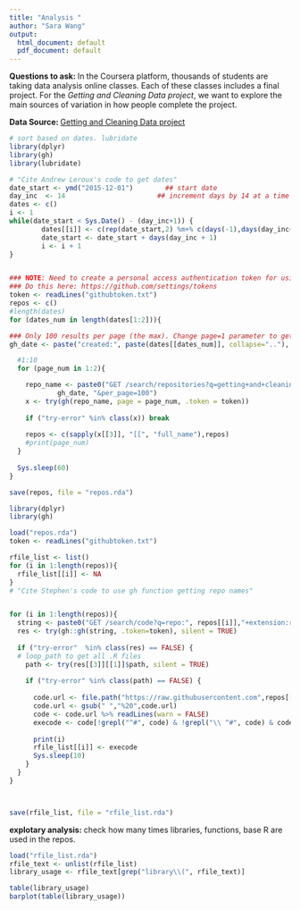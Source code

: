 ```yaml
---
title: "Analysis "
author: "Sara Wang"
output:
  html_document: default
  pdf_document: default
---
```


 
**Questions to ask: ** In the Coursera platform, thousands of students are taking data analysis online classes. Each of these classes includes a final project. For the *Getting and Cleaning Data project*, we want to explore the main sources of variation in how people complete the project.

**Data Source: ** [Getting and Cleaning Data project](https://github.com/search?utf8=✓&q=getting+and+cleaning+data&type=)


```r
# sort based on dates. lubridate
library(dplyr)
library(gh)
library(lubridate)

# "Cite Andrew Leroux's code to get dates"
date_start <- ymd("2015-12-01")        ## start date
day_inc  <- 14                       ## increment days by 14 at a time
dates <- c()
i <- 1
while(date_start < Sys.Date() - (day_inc+1)) {
        dates[[i]] <- c(rep(date_start,2) %m+% c(days(-1),days(day_inc+1)))
        date_start <- date_start + days(day_inc + 1)
        i <- i + 1
}


### NOTE: Need to create a personal access authentication token for using GET /seach/code!!!
### Do this here: https://github.com/settings/tokens
token <- readLines("githubtoken.txt")
repos <- c()
#length(dates)
for (dates_num in length(dates[1:2])){

### Only 100 results per page (the max). Change page=1 parameter to get all the repositories.
gh_date <- paste("created:", paste(dates[[dates_num]], collapse=".."), sep="")

  #1:10
  for (page_num in 1:2){

    repo_name <- paste0("GET /search/repositories?q=getting+and+cleaning+data+",
            gh_date, "&per_page=100")
    x <- try(gh(repo_name, page = page_num, .token = token))
    
    if ("try-error" %in% class(x)) break
    
    repos <- c(sapply(x[[3]], "[[", "full_name"),repos)
    #print(page_num)
  }
  
  Sys.sleep(60)
}

save(repos, file = "repos.rda")
```


```r
library(dplyr)
library(gh)

load("repos.rda")
token <- readLines("githubtoken.txt")

rfile_list <- list()
for (i in 1:length(repos)){
  rfile_list[[i]] <- NA
}
# "Cite Stephen's code to use gh function getting repo names"


for (i in 1:length(repos)){
  string <- paste0("GET /search/code?q=repo:", repos[[i]],"+extension:r")
  res <- try(gh::gh(string, .token=token), silent = TRUE)
  
  if ("try-error"  %in% class(res) == FALSE) {
  # loop_path to get all .R files
    path <- try(res[[3]][[1]]$path, silent = TRUE)
    
    if ("try-error" %in% class(path) == FALSE) {
    
      code.url <- file.path("https://raw.githubusercontent.com",repos[[i]], "master", path)
      code.url <- gsub(" ","%20",code.url)
      code <- code.url %>% readLines(warn = FALSE)
      execode <- code[!grepl("^#", code) & !grepl("\\ ^#", code) & code != "" & code != " "]
      
      print(i)
      rfile_list[[i]] <- execode
      Sys.sleep(10)
    }
  }
}



save(rfile_list, file = "rfile_list.rda")

```
**explotary analysis: ** check how many times libraries, functions, base R are used in the repos.
```r

load("rfile_list.rda")
rfile_text <- unlist(rfile_list)
library_usage <- rfile_text[grep("library\\(", rfile_text)]

table(library_usage)
barplot(table(library_usage))

```






